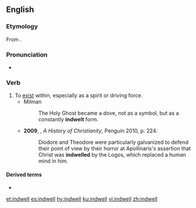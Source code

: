 ==English==

===Etymology===
From {{prefix|in|dwell|lang=en}}.

===Pronunciation===
* {{a|UK}} {{IPA|/ɪnˈdwɛl/|lang=en}}

===Verb===
{{en-verb|indwells|indwelling|indwelled|past2=indwelt}}

# To [[exist]] within, especially as a spirit or driving force.
#* Milman
#*: The Holy Ghost became a dove, not as a symbol, but as a constantly '''indwelt''' form.
#* '''2009''', {{w|Diarmaid MacCulloch}}, ''A History of Christianity'', Penguin 2010, p. 224:
#*: Diodore and Theodore were particularly galvanized to defend their point of view by their horror at Apollinaris's assertion that Christ was '''indwelled''' by the Logos, which replaced a human mind in him.

====Derived terms====
* {{l|en|indwelling}}

[[et:indwell]]
[[es:indwell]]
[[hy:indwell]]
[[ku:indwell]]
[[vi:indwell]]
[[zh:indwell]]
